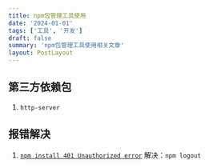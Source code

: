 ```yaml
---
title: npm包管理工具使用
date: '2024-01-01'
tags: ['工具', '开发']
draft: false
summary: 'npm包管理工具使用相关文章'
layout: PostLayout
---
```


## 第三方依赖包
1. `http-server`
## 报错解决
1. [`npm install 401 Unauthorized error`](https://github.com/npm/npm/issues/16251)
解决：`npm logout`

